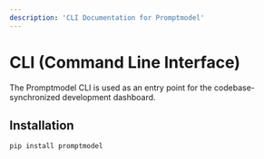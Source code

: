 ```yaml
---
description: 'CLI Documentation for Promptmodel'
---
```


# CLI (Command Line Interface)

The Promptmodel CLI is used as an entry point for the codebase-synchronized development dashboard.

## Installation

```bash
pip install promptmodel
```
